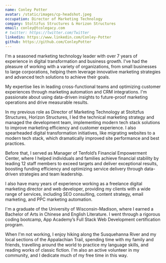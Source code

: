 ```yaml
---
name: Conley Potter
avatar: /static/images/cp-headshot.jpeg
occupation: Director of Marketing Technology
company: Stoltzfus Structures & Horizon Structures
email: conley@tcolegacy.com
# twitter: https://twitter.com/Twitter
linkedin: https://www.linkedin.com/Conley-Potter
github: https://github.com/ConleyPotter
---
```

I'm a seasoned marketing technology leader with over 7 years of experience in digital transformation and business growth. I've had the pleasure of working with a variety of organizations, from small businesses to large corporations, helping them leverage innovative marketing strategies and advanced tech solutions to achieve their goals.

My expertise lies in leading cross-functional teams and optimizing customer experiences through marketing automation and CRM integrations. I'm passionate about using data-driven insights to future-proof marketing operations and drive measurable results.

In my previous role as Director of Marketing Technology at Stoltzfus Structures, Horizon Structures, I led the technical marketing strategy and managed the development team, implementing modern tech stack solutions to improve marketing efficiency and customer experience. I also spearheaded digital transformation initiatives, like migrating websites to a modern tech stack, which dramatically improved site performance and best practices.

Before that, I served as Manager of Tenfold’s Financial Empowerment Center, where I helped individuals and families achieve financial stability by leading 12 staff members to exceed targets and deliver exceptional results, boosting funding efficiency and optimizing service delivery through data-driven strategies and team leadership. 

I also have many years of experience working as a freelance digital marketing director and web developer, providing my clients with a wide range of services, including SEO consulting, content strategy, email marketing, and PPC marketing automation. 

I'm a graduate of the University of Wisconsin-Madison, where I earned a Bachelor of Arts in Chinese and English Literature. I went through a rigorous coding bootcamp, App Academy’s Full Stack Web Development certification program.

When I'm not working, I enjoy hiking along the Susquehanna River and my local sections of the Appalachian Trail, spending time with my family and friends, travelling around the world to practice my language skills, and reading works of classic fiction. I'm also an active volunteer in my community, and I dedicate much of my free time in this way.
